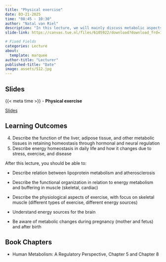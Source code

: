 ```yaml
---
title: "Physical exercise"
date: 03-21-2025
time: "08:45 - 10:30"
author: "Natal van Riel"
description: "In this lecture, we will mainly discuss metabolic aspects of skeletal muscle and exercise."
slide-link: https://canvas.tue.nl/files/6105922/download?download_frd=1

# Fixed Fields
categories: Lecture
about:
  template: marquee
author-title: "Lecturer"
published-title: "Date"
image: assets/512.jpg
---
```


## Slides
::: slide-deck
{{< meta time >}} - **Physical exercise**

::: slides
[Slides]({{< meta slide-link >}})
:::
:::

## Learning Outcomes

::: {.callout-important title="Principal Learning Outcomes:"}
4. Describe the function of the liver, adipose tissue, and other metabolic tissues in retaining homeostasis through hormonal and neural regulation
5. Describe energy homeostasis in daily life and how it changes due to stress, exercise, and disease
:::

After this lecture, you should be able to:

- Describe relation between lipoprotein metabolism and atherosclerosis
- Describe the functional organization in relation to energy metabolism and buffering in muscle (skeletal, cardiac) 
- Describe the physiological aspects of exercise, with focus on skeletal muscle (different types of exercise, different energy sources)

- Understand energy sources for the brain
- Be aware of metabolic changes during pregnancy (mother and fetus) and after birth
<!---Be aware of some concepts in metabolomics-->

## Book Chapters

- Human Metabolism: A Regulatory Perspective, Chapter 5 and Chapter 8
